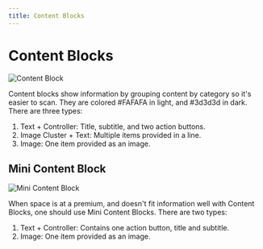 ```yaml
---
title: Content Blocks
---
```


# Content Blocks

![Content Block](/images/helium/hig/content_blocks.png)

Content blocks show information by grouping content by category so it's easier to scan. They are colored #FAFAFA in light, and #3d3d3d in dark. There are three types:

1. Text + Controller: Title, subtitle, and two action buttons.
2. Image Cluster + Text: Multiple items provided in a line.
3. Image: One item provided as an image.

## Mini Content Block

![Mini Content Block](/images/helium/hig/mini_content_blocks.png)

When space is at a premium, and doesn't fit information well with Content Blocks, one should use Mini Content Blocks. There are two types:

1. Text + Controller: Contains one action button, title and subtitle.
2. Image: One item provided as an image.
